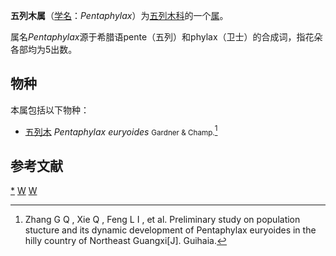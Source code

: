 {{Automatic taxobox
| taxon = Pentaphylax
| authority = Gardner & Champ., 1849
| subdivision_ranks = 种
| subdivision = 见正文
}}
'''五列木属'''（[[学名|学名]]：''Pentaphylax''）为[[五列木科|五列木科]]的一个[[属|属]]。

属名''Pentaphylax''源于希腊语pente（五列）和phylax（卫士）的合成词，指花朵各部均为5出数。

==物种==
本属包括以下物种：
* [[五列木|五列木]] ''Pentaphylax euryoides'' <small>Gardner & Champ.</small><ref>Zhang G Q ,  Xie Q ,  Feng L I , et al. Preliminary study on population stucture and its dynamic development of Pentaphylax euryoides in the hilly country of Northeast Guangxi[J]. Guihaia.</ref>

==参考文献==
{{reflist}}

{{taxonbar}}

[[Category:_五列木属|*]]
[[Category:_五列木科|W]]
[[Category:_1849年描述的分类群|W]]